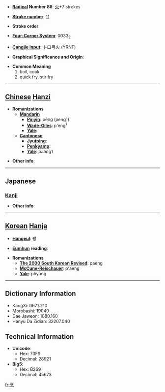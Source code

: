 * '''[[Wiktionary:Chinese radical index| Radical]] Number 86''': [[Wiktionary:Chinese radical index 火|火]]+7 strokes

* '''[[Wiktionary:Chinese total strokes index|Stroke number]]''': [[Wiktionary:Chinese total strokes index 11|11]]

* '''Stroke order''': 

* '''[[Wiktionary:Chinese four corner index|Four-Corner System]]''': 0033<sub>2</sub>

* '''[[Wiktionary:Chinese Cangjie index|Cangjie input]]''': 卜口弓火 (YRNF)

* '''Graphical Significance and Origin''': 

* '''Common Meaning'''
*#boil, cook
*# quick fry, stir fry


----

== [[Chinese]] [[Hanzi]] ==

* '''Romanizations'''
** '''[[Mandarin]]'''
*** '''[[Pinyin]]''': pēng (peng1)
*** '''[[Wade-Giles]]''': p'eng<sup>1</sup>
*** '''[[Yale]]''': 
** '''[[Cantonese]]'''
*** '''[[Jyutping]]''':
*** '''[[Penkyamp]]''': 
*** '''[[Yale]]''': paang1

* '''Other info''': 

----

==Japanese==
===[[Kanji]]===
{{kanji|on readings=[[ほう]] (hō)|kun readings=[[にる]] (niru)}}

* '''Other info''':  

----

== [[Korean]] [[Hanja]] ==

* '''[[Hangeul]]''': 팽

* '''[[Eumhun]] reading''': 

* '''Romanizations'''
** '''[[The 2000 South Korean Revised Romanization|The 2000 South Korean Revised]]''': paeng
** '''[[McCune-Reischauer]]''': p'aeng
** '''[[Yale]]''': phyang

----

== Dictionary Information ==

* KangXi: 0671.210
* Morobashi: 19049
* Dae Jaweon: 1080.160
* Hanyu Da Zidian: 32207.040

== Technical Information ==

* '''Unicode''':
** Hex: 70F9
** Decimal: 28921
* '''Big5''':
** Hex: B269
** Decimal: 45673

[[fr:烹]]